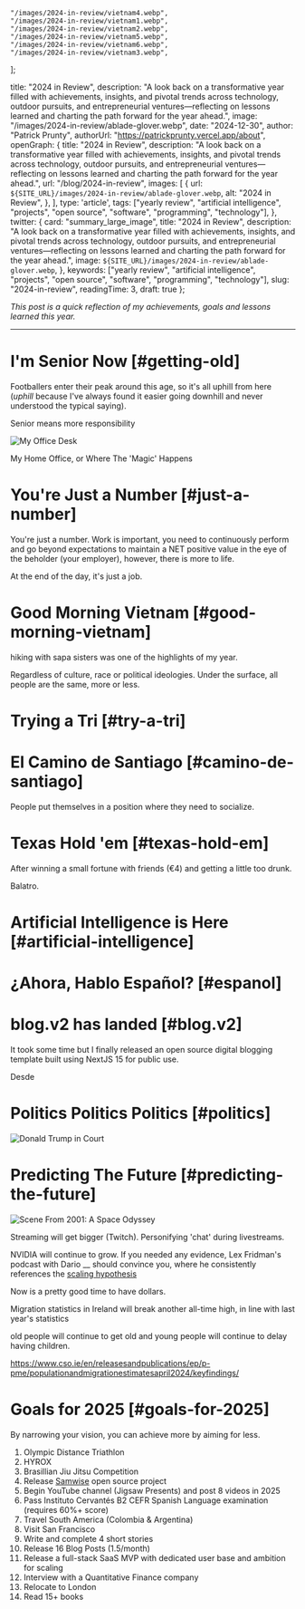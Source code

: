 
    "/images/2024-in-review/vietnam4.webp",
    "/images/2024-in-review/vietnam1.webp",
    "/images/2024-in-review/vietnam2.webp",
    "/images/2024-in-review/vietnam5.webp",
    "/images/2024-in-review/vietnam6.webp",
    "/images/2024-in-review/vietnam3.webp",
];

  title: "2024 in Review",
  description: "A look back on a transformative year filled with achievements, insights, and pivotal trends across technology, outdoor pursuits, and entrepreneurial ventures—reflecting on lessons learned and charting the path forward for the year ahead.",
  image: "/images/2024-in-review/ablade-glover.webp",
  date: "2024-12-30",
  author: "Patrick Prunty",
  authorUrl: "https://patrickprunty.vercel.app/about",
  openGraph: {
    title: "2024 in Review",
    description: "A look back on a transformative year filled with achievements, insights, and pivotal trends across technology, outdoor pursuits, and entrepreneurial ventures—reflecting on lessons learned and charting the path forward for the year ahead.",
    url: "/blog/2024-in-review",
    images: [
      {
        url: `${SITE_URL}/images/2024-in-review/ablade-glover.webp`,
        alt: "2024 in Review",
      },
    ],
    type: 'article',
    tags: ["yearly review", "artificial intelligence", "projects", "open source", "software", "programming", "technology"],
  },
  twitter: {
    card: "summary_large_image",
    title: "2024 in Review",
    description: "A look back on a transformative year filled with achievements, insights, and pivotal trends across technology, outdoor pursuits, and entrepreneurial ventures—reflecting on lessons learned and charting the path forward for the year ahead.",
    image: `${SITE_URL}/images/2024-in-review/ablade-glover.webp`,
  },
  keywords: ["yearly review", "artificial intelligence", "projects", "open source", "software", "programming", "technology"],
  slug: "2024-in-review",
  readingTime: 3,
  draft: true
};

*This post is a quick reflection of my achievements, goals and lessons learned this year.*

***

# I'm Senior Now [#getting-old]

Footballers enter their peak around this age, so it's all uphill from here (*uphill* because I've always found it
easier going downhill and never understood the typical saying).

Senior means more responsibility

![My Office Desk](/images/2024-in-review/desk.webp)
<Caption>My Home Office, or Where The 'Magic' Happens</Caption>

# You're Just a Number [#just-a-number]

You're just a number. Work is important, you need to continuously perform and go beyond expectations to maintain a NET
positive value in the eye of the beholder (your employer), however, there is more to life.

At the end of the day, it's just a job.

# Good Morning Vietnam [#good-morning-vietnam]

hiking with sapa sisters was one of the highlights of my year.

<PhotoGrid images={vietnamImages} />

Regardless of culture, race or political ideologies. Under the surface, all people are the same, more or less.

# Trying a Tri [#try-a-tri]

<Strava activityId="12229188198"/>

# El Camino de Santiago [#camino-de-santiago]

People put themselves in a position where they need to socialize.

# Texas Hold 'em [#texas-hold-em]

After winning a small fortune with friends (€4) and getting a little too drunk.

Balatro.

# Artificial Intelligence is Here [#artificial-intelligence]

# ¿Ahora, Hablo Español? [#espanol]

# blog.v2 has landed [#blog.v2]


It took some time but I finally released an open source digital blogging template built using NextJS 15 for public
use.

Desde

# Politics Politics Politics [#politics]

![Donald Trump in Court](/images/2024-in-review/trump.webp)

# Predicting The Future [#predicting-the-future]

![Scene From 2001: A Space Odyssey](/images/space-odyssey.webp)

Streaming will get bigger (Twitch). Personifying 'chat' during livestreams.

NVIDIA will continue to grow. If you needed any evidence, Lex Fridman's podcast with Dario __ should convince you, where
he consistently references the [scaling hypothesis]()

Now is a pretty good time to have dollars.

Migration statistics in Ireland will break another all-time high, in line with last year's statistics

old people will continue to get old and young people will continue to delay having children.

https://www.cso.ie/en/releasesandpublications/ep/p-pme/populationandmigrationestimatesapril2024/keyfindings/

# Goals for 2025 [#goals-for-2025]

By narrowing your vision, you can achieve more by aiming for less.

1. Olympic Distance Triathlon
2. HYROX
3. Brasillian Jiu Jitsu Competition
4. Release [Samwise]() open source project
5. Begin YouTube channel (Jigsaw Presents) and post 8 videos in 2025
6. Pass Instituto Cervantés B2 CEFR Spanish Language examination (requires 60%+ score)
7. Travel South America (Colombia & Argentina)
8. Visit San Francisco
9. Write and complete 4 short stories
10. Release 16 Blog Posts (1.5/month)
11. Release a full-stack SaaS MVP with dedicated user base and ambition for scaling
12. Interview with a Quantitative Finance company
13. Relocate to London
14. Read 15+ books